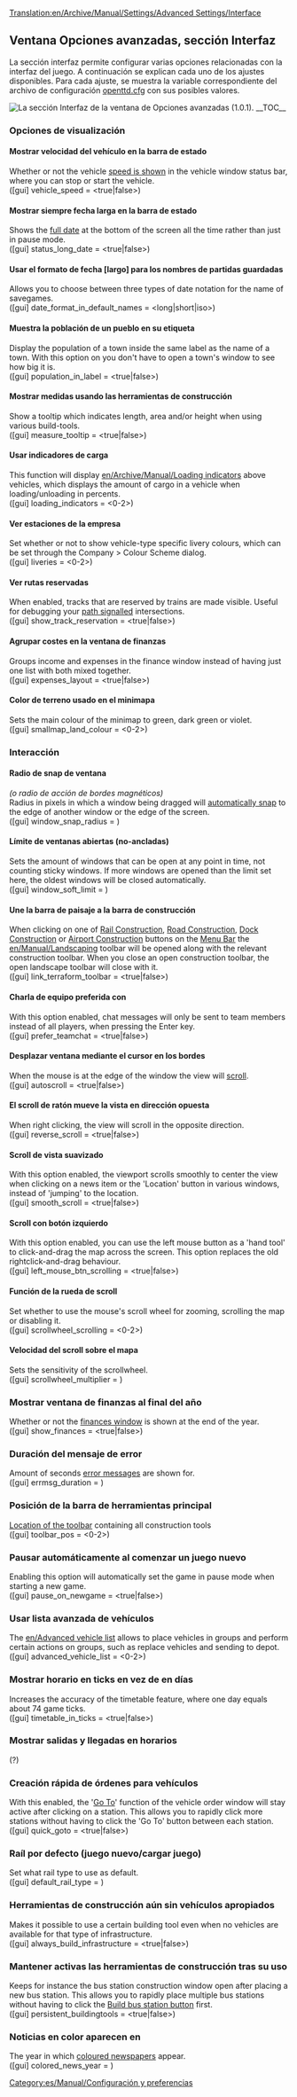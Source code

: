 [[Translation:en/Archive/Manual/Settings/Advanced Settings/Interface]]
{{es/Traducción|en/Archive/Manual/Settings/Advanced Settings/Interface|0}}
{{es/Aviso|Information on this page applies to 0.7.x and up. See [[en/Archive/Manual/Settings/Configuring patches]] for information of how to change settings in 0.6.x and earlier.}}
{{es/Archive/Manual/Settings/Opciones avanzadas}}

==Ventana Opciones avanzadas, sección Interfaz==
La sección interfaz permite configurar varias opciones relacionadas con la interfaz del juego. A continuación se explican cada uno de los ajustes disponibles. Para cada ajuste, se muestra la variable correspondiente del archivo de configuración [[es/Archive/Manual/Settings/Openttd.cfg|openttd.cfg]] con sus posibles valores.

[[File:es/Advset interface 1.0.1.png|frame|right|La sección Interfaz de la ventana de Opciones avanzadas (1.0.1).]]
__TOC__

===Opciones de visualización===

====Mostrar velocidad del vehículo en la barra de estado====
Whether or not the vehicle [[en/Archive/Manual/Settings/Show vehicle speed|speed is shown]] in the vehicle window status bar, where you can stop or start the vehicle.
<br />([gui] vehicle_speed = <true|false>)

====Mostrar siempre fecha larga en la barra de estado====
Shows the [[en/Archive/Manual/Settings/Long date in status bar|full date]] at the bottom of the screen all the time rather than just in pause mode.
<br />([gui] status_long_date = <true|false>)

====Usar el formato de fecha [largo] para los nombres de partidas guardadas====
Allows you to choose between three types of date notation for the name of savegames. 
<br />([gui] date_format_in_default_names = <long|short|iso>)

====Muestra la población de un pueblo en su etiqueta====
Display the population of a town inside the same label as the name of a town. With this option on you don't have to open a town's window to see how big it is.
<br />([gui] population_in_label = <true|false>)

====Mostrar medidas usando las herramientas de construcción====
Show a tooltip which indicates length, area and/or height when using various build-tools.
<br />([gui] measure_tooltip = <true|false>)

====Usar indicadores de carga====
This function will display [[en/Archive/Manual/Loading indicators]] above vehicles, which displays the amount of cargo in a vehicle when loading/unloading in percents.
<br />([gui] loading_indicators = <0-2>)

====Ver estaciones de la empresa====
Set whether or not to show vehicle-type specific livery colours, which can be set through the Company > Colour Scheme dialog.
<br />([gui] liveries = <0-2>)

====Ver rutas reservadas====
When enabled, tracks that are reserved by trains are made visible. Useful for debugging your [[en/Manual/Signals#path-signals|path signalled]] intersections.
<br />([gui] show_track_reservation = <true|false>)

====Agrupar costes en la ventana de finanzas====
Groups income and expenses in the finance window instead of having just one list with both mixed together.
<br />([gui] expenses_layout = <true|false>)

====Color de terreno usado en el minimapa====
Sets the main colour of the minimap to green, dark green or violet.
<br />([gui] smallmap_land_colour = <0-2>)

===Interacción===
====Radio de snap de ventana====
''(o radio de acción de bordes magnéticos)''<br/>
Radius in pixels in which a window being dragged will [[en/Archive/Manual/Settings/Window snap radius|automatically snap]] to the edge of another window or the edge of the screen.
<br />([gui] window_snap_radius = <num_val>)

====Límite de ventanas abiertas (no-ancladas)====
Sets the amount of windows that can be open at any point in time, not counting sticky windows. If more windows are opened than the limit set here, the oldest windows will be closed automatically.
<br />([gui] window_soft_limit = <num_val>)

====Une la barra de paisaje a la barra de construcción====
When clicking on one of [[en/Manual/Railway construction|Rail Construction]], [[en/Manual/Roadway construction|Road Construction]], [[en/Manual/Waterway construction|Dock Construction]] or [[en/Manual/Airport construction|Airport Construction]] buttons on the [[en/Manual/Game interface|Menu Bar]] the [[en/Manual/Landscaping]] toolbar will be opened along with the relevant construction toolbar. When you close an open construction toolbar, the open landscape toolbar will close with it.
<br />([gui] link_terraform_toolbar = <true|false>)

====Charla de equipo preferida con <ENTER>====
With this option enabled, chat messages will only be sent to team members instead of all players, when pressing the Enter key.
<br />([gui] prefer_teamchat = <true|false>)

====Desplazar ventana mediante el cursor en los bordes====
When the mouse is at the edge of the window the view will [[en/Archive/Manual/Settings/Autoscroll|scroll]].
<br />([gui] autoscroll = <true|false>)

====El scroll de ratón mueve la vista en dirección opuesta====
When right clicking, the view will scroll in the opposite direction.
<br />([gui] reverse_scroll = <true|false>)

====Scroll de vista suavizado====
With this option enabled, the viewport scrolls smoothly to center the view when clicking on a news item or the 'Location' button in various windows, instead of 'jumping' to the location.
<br />([gui] smooth_scroll = <true|false>)

====Scroll con botón izquierdo====
With this option enabled, you can use the left mouse button as a 'hand tool' to click-and-drag the map across the screen. This option replaces the old rightclick-and-drag behaviour.
<br />([gui] left_mouse_btn_scrolling = <true|false>)

====Función de la rueda de scroll====
Set whether to use the mouse's scroll wheel for zooming, scrolling the map or disabling it.
<br />([gui] scrollwheel_scrolling = <0-2>)

====Velocidad del scroll sobre el mapa====
Sets the sensitivity of the scrollwheel.
<br />([gui] scrollwheel_multiplier = <num_val>)


===Mostrar ventana de finanzas al final del año===
Whether or not the [[en/Archive/Manual/Settings/Show finances at end of year|finances window]] is shown at the end of the year.
<br />([gui] show_finances = <true|false>)

===Duración del mensaje de error===
Amount of seconds [[en/Archive/Manual/Settings/Error message duration|error messages]] are shown for.
<br />([gui] errmsg_duration = <num_val>)

===Posición de la barra de herramientas principal===
[[en/Archive/Manual/Settings/Toolbar position|Location of the toolbar]] containing all construction tools
<br />([gui] toolbar_pos = <0-2>)

===Pausar automáticamente al comenzar un juego nuevo===
Enabling this option will automatically set the game in pause mode when starting a new game.
<br />([gui] pause_on_newgame = <true|false>)

===Usar lista avanzada de vehículos===
The [[en/Advanced vehicle list]] allows to place vehicles in groups and perform certain actions on groups, such as replace vehicles and sending to depot.
<br />([gui] advanced_vehicle_list = <0-2>)

===Mostrar horario en ticks en vez de en días===
Increases the accuracy of the timetable feature, where one day equals about 74 game ticks.
<br />([gui] timetable_in_ticks = <true|false>)

===Mostrar salidas y llegadas en horarios===

(?)

===Creación rápida de órdenes para vehículos===
With this enabled, the '[[en/Manual/Orders#go-to|Go To]]' function of the vehicle order window will stay active after clicking on a station. This allows you to rapidly click more stations without having to click the 'Go To' button between each station.
<br />([gui] quick_goto = <true|false>)

===Raíl por defecto (juego nuevo/cargar juego)===
Set what rail type to use as default.
<br />([gui] default_rail_type = <num_val>)

===Herramientas de construcción aún sin vehículos apropiados===
Makes it possible to use a certain building tool even when no vehicles are available for that type of infrastructure.
<br />([gui] always_build_infrastructure = <true|false>)

===Mantener activas las herramientas de construcción tras su uso===
Keeps for instance the bus station construction window open after placing a new bus station. This allows you to rapidly place multiple bus stations without having to click the [[en/Manual/Roadway construction#roadway-construction-toolbar|Build bus station button]] first.
<br />([gui] persistent_buildingtools = <true|false>)

===Noticias en color aparecen en===
The year in which [[en/Archive/Manual/Settings/Coloured newspaper|coloured newspapers]] appear.
<br />([gui] colored_news_year = <year>)

[[Category:es/Manual/Configuración y preferencias]]